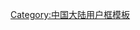{{Userbox
|border-c=#ffa500
|border-s=1
|id-c=#ffffff
|info-c=#ffd700
|info-s=10
|id=[[File:TanggulaShan.jpg|60px]]
|info=这个用户现在或曾经住在'''[[青海]]'''。
}}
{{Topicon
| image = Qinghai Shadow.png
| size = 30px
| description = 這位用戶是青海維基人
| link = WP:青海維基人列表
}}
<includeonly>[[Category:青海维基人|{{PAGENAME}}]]</includeonly>
<noinclude>[[Category:中国大陆用户框模板]]</noinclude>